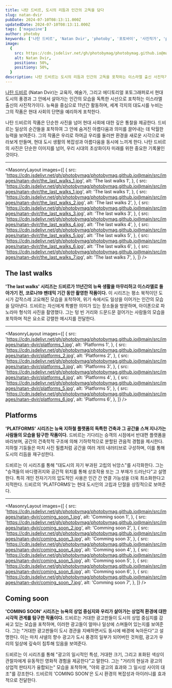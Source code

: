 ```yaml
---
title: 나탄 드비르, 도시의 리듬과 인간의 고독을 담다
slug: natan-dvir
pubDate: 2024-07-10T08:13:11.000Z
updatedDate: 2024-07-10T08:13:11.000Z
tags: ['magazine']
author: photoby
keywords: ['나탄 드비르', 'Natan Dvir', 'photoby', '포토바이', '사진작가', 'photography']
image:
  {
    src: https://cdn.jsdelivr.net/gh/photobymag/photobymag.github.io@main/src/images/natan-dvir/coming_soon_1.jpg,
    alt: Natan Dvir,
    positionx: 50%,
    positiony: 50%,
  }
description: 나탄 드비르는 도시의 리듬과 인간의 고독을 포착하는 이스라엘 출신 사진작가이다. 그의 대표작 'THE LAST WALKS', 'PLATFORMS', 'COMING SOON'은 뉴욕의 거리, 지하철, 광고판을 통해 현대 도시 생활의 복잡성과 아이러니를 섬세하게 표현한다. 드비르의 작품은 일상 속 숨겨진 의미를 끌어내며 우리 시대의 초상화로 평가받는다.
---
```



[나탄 드비르](https://natandvir.com/?utm_source=referral&utm_medium=website&utm_campign=photoby_xyz) (Natan Dvir)는 교육자, 예술가, 그리고 에디토리얼 포토그래퍼로서 현대 도시의 풍경과 그 안에서 살아가는 인간의 모습을 독특한 시선으로 포착하는 이스라엘 출신의 사진작가이다. 
뉴욕을 중심으로 11년간 활동하며, 세계 각지의 대도시를 누비는 그의 작품은 현대 사회의 단면을 예리하게 포착한다.

나탄 드비르의 작품은 단순한 사진을 넘어 현대 사회에 대한 깊은 통찰을 제공한다. 
드비르는 일상의 순간들을 포착하여 그 안에 숨겨진 아름다움과 의미를 끌어내는 데 탁월한 능력을 보여준다. 
그의 작품은 우리로 하여금 우리를 둘러싼 환경을 새로운 시각으로 바라보게 만들며, 현대 도시 생활의 복잡성과 아름다움을 동시에 느끼게 한다. 
나탄 드비르의 사진은 단순한 이미지를 넘어, 우리 시대의 초상화이자 미래를 위한 중요한 기록물인 것이다.

---

<MasonryLayout
  images={[
    {
      src: 'https://cdn.jsdelivr.net/gh/photobymag/photobymag.github.io@main/src/images/natan-dvir/the_last_walks_1.jpg',
      alt: 'The last walks 1',
    },
    {
      src: 'https://cdn.jsdelivr.net/gh/photobymag/photobymag.github.io@main/src/images/natan-dvir/the_last_walks_1.jpg',
      alt: 'The last walks 1',
    },
    {
      src: 'https://cdn.jsdelivr.net/gh/photobymag/photobymag.github.io@main/src/images/natan-dvir/the_last_walks_2.jpg',
      alt: 'The last walks 2',
    },
    {
      src: 'https://cdn.jsdelivr.net/gh/photobymag/photobymag.github.io@main/src/images/natan-dvir/the_last_walks_3.jpg',
      alt: 'The last walks 3',
    },
    {
      src: 'https://cdn.jsdelivr.net/gh/photobymag/photobymag.github.io@main/src/images/natan-dvir/the_last_walks_4.jpg',
      alt: 'The last walks 4',
    },
    {
      src: 'https://cdn.jsdelivr.net/gh/photobymag/photobymag.github.io@main/src/images/natan-dvir/the_last_walks_5.jpg',
      alt: 'The last walks 5',
    },
    {
      src: 'https://cdn.jsdelivr.net/gh/photobymag/photobymag.github.io@main/src/images/natan-dvir/the_last_walks_6.jpg',
      alt: 'The last walks 6',
    },
    {
      src: 'https://cdn.jsdelivr.net/gh/photobymag/photobymag.github.io@main/src/images/natan-dvir/the_last_walks_7.jpg',
      alt: 'The last walks 7',
    },
  ]}
/>

## The last walks

**'The last walks' 시리즈는 드비르가 11년간의 뉴욕 생활을 마무리하고 이스라엘로 돌아가기 전, 코로나19 팬데믹 기간 동안 촬영한 작품이다.**
이 시리즈는 평소 북적이던 도시가 갑작스레 고요해진 모습을 포착하여, 위기 속에서도 일상을 이어가는 인간의 모습을 담아낸다. 
드비르는 자신에게 특별한 의미가 있는 장소들을 방문하며, 아이폰으로 파노라마 형식의 사진을 촬영했다. 
그는 텅 빈 거리와 드문드문 걸어가는 사람들의 모습을 포착하며 적은 요소로 강렬한 메시지를 전달한다.

---

<MasonryLayout
  images={[
    {
      src: 'https://cdn.jsdelivr.net/gh/photobymag/photobymag.github.io@main/src/images/natan-dvir/platforms_1.jpg',
      alt: 'Platforms 1',
    },
    {
      src: 'https://cdn.jsdelivr.net/gh/photobymag/photobymag.github.io@main/src/images/natan-dvir/platforms_2.jpg',
      alt: 'Platforms 2',
    },
    {
      src: 'https://cdn.jsdelivr.net/gh/photobymag/photobymag.github.io@main/src/images/natan-dvir/platforms_3.jpg',
      alt: 'Platforms 3',
    },
    {
      src: 'https://cdn.jsdelivr.net/gh/photobymag/photobymag.github.io@main/src/images/natan-dvir/platforms_4.jpg',
      alt: 'Platforms 4',
    },
    {
      src: 'https://cdn.jsdelivr.net/gh/photobymag/photobymag.github.io@main/src/images/natan-dvir/platforms_5.jpg',
      alt: 'Platforms 5',
    },
    {
      src: 'https://cdn.jsdelivr.net/gh/photobymag/photobymag.github.io@main/src/images/natan-dvir/platforms_6.jpg',
      alt: 'Platforms 6',
    },
  ]}
/>

## Platforms

**'PLATFORMS' 시리즈는 뉴욕 지하철 플랫폼의 독특한 건축과 그 공간을 스쳐 지나가는 사람들의 모습을 탐구한 작품이다.** 
드비르는 기다리는 승객의 시점에서 반대편 플랫폼을 바라보며, 공간의 건축학적 구조에 의해 기하학적으로 분할된 관음적 경험을 제시한다. 
지하철 기둥들은 마치 사진 필름처럼 공간을 여러 개의 내러티브로 구성하며, 이를 통해 도시의 리듬을 재구성한다.

드비르는 이 시리즈를 통해 "대도시의 자기 부과된 고립의 뉘앙스"를 시각화한다. 
그는 "승객들의 바디랭귀지와 공간적 위치를 통해 상호작용 또는 그 부재가 드러난다"고 설명한다. 
특히 개인 전자기기의 압도적인 사용은 인간 간 연결 가능성을 더욱 최소화한다고 지적한다. 
드비르의 'PLATFORMS'는 현대 도시인의 고립과 단절을 상징적으로 보여준다.

---

<MasonryLayout
  images={[
    {
      src: 'https://cdn.jsdelivr.net/gh/photobymag/photobymag.github.io@main/src/images/natan-dvir/coming_soon_1.jpg',
      alt: 'Comming soon 1',
    },
    {
      src: 'https://cdn.jsdelivr.net/gh/photobymag/photobymag.github.io@main/src/images/natan-dvir/coming_soon_2.jpg',
      alt: 'Comming soon 2',
    },
    {
      src: 'https://cdn.jsdelivr.net/gh/photobymag/photobymag.github.io@main/src/images/natan-dvir/coming_soon_3.jpg',
      alt: 'Comming soon 3',
    },
    {
      src: 'https://cdn.jsdelivr.net/gh/photobymag/photobymag.github.io@main/src/images/natan-dvir/coming_soon_4.jpg',
      alt: 'Comming soon 4',
    },
    {
      src: 'https://cdn.jsdelivr.net/gh/photobymag/photobymag.github.io@main/src/images/natan-dvir/coming_soon_5.jpg',
      alt: 'Comming soon 5',
    },
    {
      src: 'https://cdn.jsdelivr.net/gh/photobymag/photobymag.github.io@main/src/images/natan-dvir/coming_soon_6.jpg',
      alt: 'Comming soon 6',
    },
    {
      src: 'https://cdn.jsdelivr.net/gh/photobymag/photobymag.github.io@main/src/images/natan-dvir/coming_soon_7.jpg',
      alt: 'Comming soon 7',
    },
  ]}
/>

## Coming soon

**'COMING SOON' 시리즈는 뉴욕의 상업 중심지와 우리가 살아가는 상업적 환경에 대한 시각적 관계를 탐구한 작품이다.**
드비르는 거대한 광고판들이 도시의 상업 중심지를 감싸고 있는 모습을 포착하며, 이러한 광고들이 얼마나 일상에 스며들어 있는지를 보여준다. 
그는 "거대한 광고판들이 도시 경관을 지배하면서도 동시에 배경에 녹아든다"고 설명한다. 
이는 마치 샤넬의 향수 광고가 도시 풍경의 일부가 되어버린 것처럼, 광고가 우리의 일상에 깊숙이 침투해 있음을 보여준다.

드비르는 이 시리즈를 통해 "광고의 일시적인 특성, 거대한 크기, 그리고 포화된 색상이 관찰자에게 유동적인 영화적 경험을 제공한다"고 말한다. 
그는 "거리의 현실과 광고의 상업적 판타지가 융합되는" 모습을 포착하며, "야외 광고의 효과와 그 일시성 사이의 대조"를 강조한다. 
드비르의 'COMING SOON'은 도시 환경의 복잡성과 아이러니를 효과적으로 전달한다.
